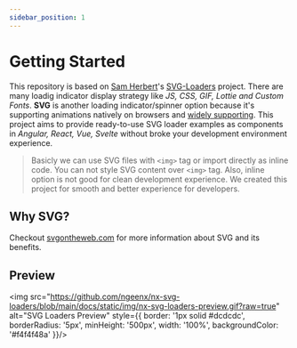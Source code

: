 ```yaml
---
sidebar_position: 1
---
```


# Getting Started

This repository is based on [Sam Herbert](https://github.com/SamHerbert)'s [SVG-Loaders](https://github.com/SamHerbert/SVG-Loaders) project. There are many loadig indicator display strategy like *JS, CSS, GIF, Lottie and Custom Fonts*. **SVG** is another loading indicator/spinner option because it's supporting animations natively on browsers and [widely supporting](https://caniuse.com/svg-smil). This project aims to provide ready-to-use SVG loader examples as components in *Angular, React, Vue, Svelte* without broke your development environment experience.

> Basicly we can use SVG files with `<img>` tag or import directly as inline code. You can not style SVG content over `<img>` tag. Also, inline option is not good for clean development experience. We created this project for smooth and better experience for developers.

## Why SVG?

Checkout [svgontheweb.com](https://svgontheweb.com) for more information about SVG and its benefits.

## Preview

<img src="https://github.com/ngeenx/nx-svg-loaders/blob/main/docs/static/img/nx-svg-loaders-preview.gif?raw=true" alt="SVG Loaders Preview" style={{
  border: '1px solid #dcdcdc',
  borderRadius: '5px',
  minHeight: '500px',
  width: '100%',
  backgroundColor: '#f4f4f48a'
}}/>
